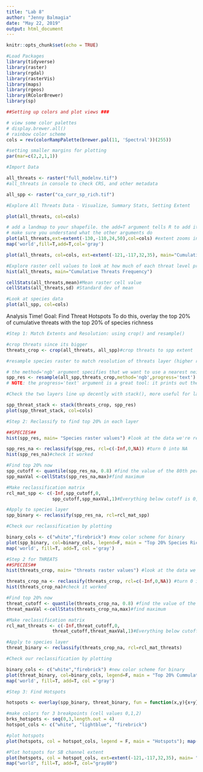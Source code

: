```yaml
---
title: "Lab 8"
author: "Jenny Balmagia"
date: "May 22, 2019"
output: html_document
---
```


```r
knitr::opts_chunk$set(echo = TRUE)
```

```r
#Load Packages 
library(tidyverse)
library(raster)
library(rgdal)
library(rasterVis)
library(maps)
library(rgeos)
library(RColorBrewer)
library(sp)
```

```r
##Setting up colors and plot views ###

# view some color palettes
# display.brewer.all()
# rainbow color scheme
cols = rev(colorRampPalette(brewer.pal(11, 'Spectral'))(255)) 

#setting smaller margins for plotting
par(mar=c(2,2,1,1))

```



```r
#Import Data

all_threats <- raster("full_modelnv.tif")
#all_threats in console to check CRS, and other metadata

all_spp <- raster("ca_curr_sp_rich.tif")

```



```r
#Explore All Threats Data - Visualize, Summary Stats, Setting Extent 

plot(all_threats, col=cols)

# add a landmap to your shapefile. the add=T argument tells R to add it to the existing plot.
# make sure you understand what the other arguments do
plot(all_threats,ext=extent(-130,-110,24,50),col=cols) #extent zooms into a region
map('world',fill=T,add=T,col='gray')

plot(all_threats, col=cols, ext=extent(-121,-117,32,35), main="Cumulative Threats") #setting extent for the Santa Barbara Channel

#Explore raster cell values to look at how much of each threat level present, gives distribution of data
hist(all_threats, main="Cumulative Threats Frequency")

cellStats(all_threats,mean)#Mean raster cell value
cellStats(all_threats,sd) #Standard dev of mean

#Look at species data
plot(all_spp, col=cols)

```

Analysis Time!
Goal: Find Threat Hotspots
To do this, overlay the top 20% of cumulative threats with the top 20% of species richness
```r
#Step 1: Match Extents and Resolution: using crop() and resample()

#crop threats since its bigger
threats_crop <- crop(all_threats, all_spp)#crop threats to spp extent

#resample species raster to match resolution of threats layer (higher res)

# the method='ngb' argument specifies that we want to use a nearest neighbor algorithm to resample, instead of interpolation
spp_res <- resample(all_spp,threats_crop,method='ngb',progress='text')
# NOTE: the progress='text' argument is a great tool: it prints out the progress of a longer-running function into the console, so you can see how the operation is going

#Check the two layers line up decently with stack(), more useful for larger number of layers 

spp_threat_stack <- stack(threats_crop, spp_res)
plot(spp_threat_stack, col=cols)

```

```r
#Step 2: Reclassify to find top 20% in each layer

##SPECIES##
hist(spp_res, main= "Species raster values") #look at the data we're reclassifying

spp_res_na <- reclassify(spp_res, rcl=c(-Inf,0,NA)) #turn 0 into NA
hist(spp_res_na)#check it worked

#Find top 20% now
spp_cutoff <- quantile(spp_res_na, 0.8) #find the value of the 80th percentile
spp_maxVal <-cellStats(spp_res_na,max)#find maximum

#Make reclassification matrix
rcl_mat_spp <- c(-Inf,spp_cutoff,0,
                 spp_cutoff,spp_maxVal,1)#Everything below cutoff is 0, everything above to the max value is 1 (top 20%)

#Apply to species layer
spp_binary <- reclassify(spp_res_na, rcl=rcl_mat_spp)

#Check our reclassification by plotting

binary_cols <- c("white","firebrick") #new color scheme for binary
plot(spp_binary, col=binary_cols, legend=F, main = "Top 20% Species Richness")
map('world', fill=T, add=T, col ='gray')
```

```r
#Step 2 for THREATS
##SPECIES##
hist(threats_crop, main= "threats raster values") #look at the data we're reclassifying

threats_crop_na <- reclassify(threats_crop, rcl=c(-Inf,0,NA)) #turn 0 into NA
hist(threats_crop_na)#check it worked

#Find top 20% now
threat_cutoff <- quantile(threats_crop_na, 0.8) #find the value of the 80th percentile
threat_maxVal <-cellStats(threats_crop_na,max)#find maximum

#Make reclassification matrix
rcl_mat_threats <- c(-Inf,threat_cutoff,0,
                 threat_cutoff,threat_maxVal,1)#Everything below cutoff is 0, everything above to the max value is 1 (top 20%)

#Apply to species layer
threat_binary <- reclassify(threats_crop_na, rcl=rcl_mat_threats)

#Check our reclassification by plotting

binary_cols <- c("white","firebrick") #new color scheme for binary
plot(threat_binary, col=binary_cols, legend=F, main = "Top 20% Cummulative Threats")
map('world', fill=T, add=T, col ='gray')

```


```r
#Step 3: Find Hotspots

hotspots <- overlay(spp_binary, threat_binary, fun = function(x,y){x+y})#addition so we can see overlap

#make colors for 3 breakpoints (cell values 0,1,2)
brks_hotspots <- seq(0,3,length.out = 4)
hotspot_cols <- c("white", "lightblue", "firebrick")

#plot hotspots
plot(hotspots, col = hotspot_cols, legend = F, main = "Hotspots"); map("world", fill=T, add=T, col = "gray80")

#Plot hotspots for SB channel extent
plot(hotspots, col = hotspot_cols, ext=extent(-121,-117,32,35), main= "Hotspots, SB Channel", legend=F)
map("world", fill=T, add=T, col="gray80")
```

